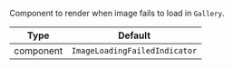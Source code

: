 Component to render when image fails to load in `Gallery`.

| Type      | Default                       |
| --------- | ----------------------------- |
| component | `ImageLoadingFailedIndicator` |
